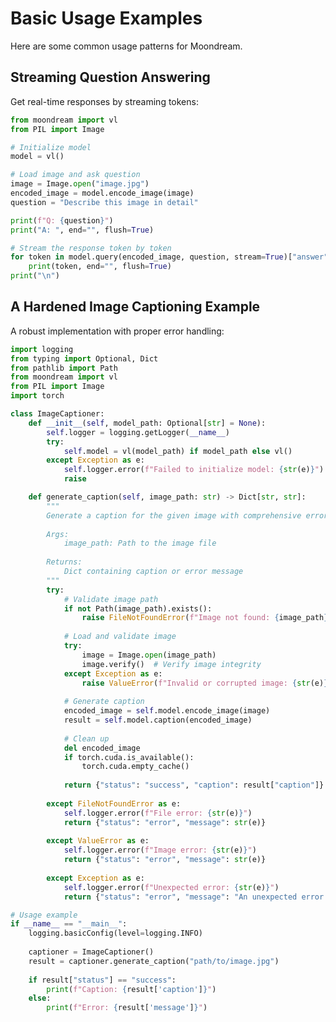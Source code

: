 # Basic Usage Examples

Here are some common usage patterns for Moondream.

## Streaming Question Answering

Get real-time responses by streaming tokens:

~~~python
from moondream import vl
from PIL import Image

# Initialize model
model = vl()

# Load image and ask question
image = Image.open("image.jpg")
encoded_image = model.encode_image(image)
question = "Describe this image in detail"

print(f"Q: {question}")
print("A: ", end="", flush=True)

# Stream the response token by token
for token in model.query(encoded_image, question, stream=True)["answer"]:
    print(token, end="", flush=True)
print("\n")
~~~

## A Hardened Image Captioning Example

A robust implementation with proper error handling:

~~~python
import logging
from typing import Optional, Dict
from pathlib import Path
from moondream import vl
from PIL import Image
import torch

class ImageCaptioner:
    def __init__(self, model_path: Optional[str] = None):
        self.logger = logging.getLogger(__name__)
        try:
            self.model = vl(model_path) if model_path else vl()
        except Exception as e:
            self.logger.error(f"Failed to initialize model: {str(e)}")
            raise

    def generate_caption(self, image_path: str) -> Dict[str, str]:
        """
        Generate a caption for the given image with comprehensive error handling.
        
        Args:
            image_path: Path to the image file
            
        Returns:
            Dict containing caption or error message
        """
        try:
            # Validate image path
            if not Path(image_path).exists():
                raise FileNotFoundError(f"Image not found: {image_path}")
                
            # Load and validate image
            try:
                image = Image.open(image_path)
                image.verify()  # Verify image integrity
            except Exception as e:
                raise ValueError(f"Invalid or corrupted image: {str(e)}")
                
            # Generate caption
            encoded_image = self.model.encode_image(image)
            result = self.model.caption(encoded_image)
            
            # Clean up
            del encoded_image
            if torch.cuda.is_available():
                torch.cuda.empty_cache()
                
            return {"status": "success", "caption": result["caption"]}
            
        except FileNotFoundError as e:
            self.logger.error(f"File error: {str(e)}")
            return {"status": "error", "message": str(e)}
            
        except ValueError as e:
            self.logger.error(f"Image error: {str(e)}")
            return {"status": "error", "message": str(e)}
            
        except Exception as e:
            self.logger.error(f"Unexpected error: {str(e)}")
            return {"status": "error", "message": "An unexpected error occurred"}

# Usage example
if __name__ == "__main__":
    logging.basicConfig(level=logging.INFO)
    
    captioner = ImageCaptioner()
    result = captioner.generate_caption("path/to/image.jpg")
    
    if result["status"] == "success":
        print(f"Caption: {result['caption']}")
    else:
        print(f"Error: {result['message']}")
~~~